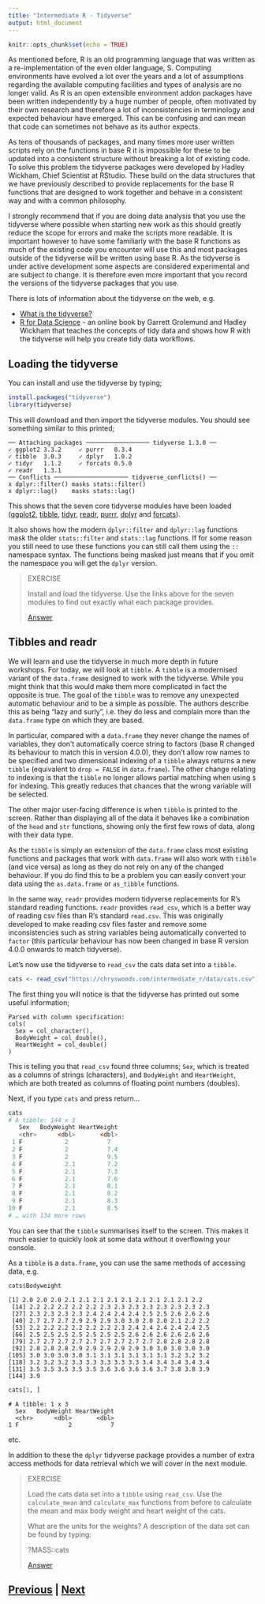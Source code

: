 ```yaml
---
title: "Intermediate R - Tidyverse"
output: html_document
---
```


```r
knitr::opts_chunk$set(echo = TRUE)
```

As mentioned before, R is an old programming language that was written
as a re-implementation of the even older language, S. Computing environments
have evolved a lot over the years and a lot of assumptions regarding the available
computing facilities and types of analysis are no longer valid. As R is an open
extensible environment addon packages have been written independently by a huge
number of people, often motivated by their own research and therefore a lot of
inconsistencies in terminology and expected behaviour have emerged. This can be
confusing and can mean that code can sometimes not behave as its author expects.

As tens of thousands of packages, and many times more user written scripts rely
on the functions in base R it is impossible for these to be updated into a
consistent structure without breaking a lot of existing code. To solve this
problem the tidyverse packages were developed by Hadley Wickham, Chief Scientist
at RStudio. These build on the data structures that we have previously described
to provide replacements for the base R functions that are designed to
work together and behave in a consistent way and with a common philosophy.

I strongly recommend that if you are doing data analysis that you use the
tidyverse where possible when starting new work as this should greatly reduce
the scope for errors and make the scripts more readable. It is important however
to have some familiarly with the base R functions as much of the existing code
you encounter will use this and most packages outside of the tidyverse will be
written using base R. As the tidyverse is under active development some aspects
are considered experimental and are subject to change. It is therefore even more
important that you record the versions of the tidyverse packages that you use.

There is lots of information about the tidyverse on the web, e.g.

* [What is the tidyverse?](https://rviews.rstudio.com/2017/06/08/what-is-the-tidyverse/)
* [R for Data Science](https://r4ds.had.co.nz) - an online book by 
Garrett Grolemund and Hadley Wickham that teaches the concepts of 
tidy data and shows how R with the tidyverse will help you create
tidy data workflows.

## Loading the tidyverse

You can install and use the tidyverse by typing;

```R
install.packages("tidyverse")
library(tidyverse)
```

This will download and then import the tidyverse modules. You should
see something similar to this printed;

```
── Attaching packages ────────────────── tidyverse 1.3.0 ──
✓ ggplot2 3.3.2     ✓ purrr   0.3.4
✓ tibble  3.0.3     ✓ dplyr   1.0.2
✓ tidyr   1.1.2     ✓ forcats 0.5.0
✓ readr   1.3.1     
── Conflicts ───────────────────── tidyverse_conflicts() ──
x dplyr::filter() masks stats::filter()
x dplyr::lag()    masks stats::lag()
```

This shows that the seven core tidyverse modules have been loaded
([ggplot2](https://ggplot2-book.org), [tibble](https://tibble.tidyverse.org),
[tidyr](https://tidyr.tidyverse.org), [readr](https://readr.tidyverse.org),
[purrr](https://purrr.tidyverse.org), [dplyr](https://dplyr.tidyverse.org)
and [forcats](https://forcats.tidyverse.org)).

It also shows how the modern `dplyr::filter` and `dplyr::lag`
functions mask the older `stats::filter` and `stats::lag` functions.
If for some reason you still need to use these functions you can still
call them using the `::` namespace syntax. The functions being masked
just means that if you omit the namespace you will get the `dplyr` version.

> EXERCISE
>
> Install and load the tidyverse. Use the links above for the seven
> modules to find out exactly what each package provides.
>
> [Answer](tidyverse_answer01.html)

## Tibbles and readr

We will learn and use the tidyverse in much more depth in future 
workshops. For today, we will look at `tibble`. A `tibble` is a modernised
variant of  the `data.frame` designed to work with the tidyverse. While you
might think that this would make them more complicated in fact the opposite is
true. The goal of the `tibble` was to remove any unexpected automatic behaviour
and to be a simple as possible. The authors describe this as being "lazy and surly",
i.e. they do less and complain more than the `data.frame` type on which they are
based.

In particular, compared with a `data.frame` they never change the names of
variables, they don't automatically coerce string to factors (base R changed
its behaviour to match this in version 4.0.0), they don't allow row names to
be specified and two dimensional indexing of a `tibble` always returns a new
`tibble` (equivalent to `drop = FALSE` in `data.frame`). The other change relating
to indexing is that the `tibble` no longer allows partial matching when using `$`
for indexing. This greatly reduces that chances that the wrong variable will be
selected.

The other major user-facing difference is when `tibble` is printed to the screen.
Rather than displaying all of the data it behaves like a combination of the `head`
and `str` functions, showing only the first few rows of data, along with their
data type.

As the `tibble` is simply an extension of the `data.frame` class most existing
functions and packages that work with `data.frame` will also work with `tibble`
(and vice versa) as long as they do not rely on any of the changed behaviour.
If you do find this to be a problem you can easily convert your data using
the `as.data.frame` or `as_tibble` functions.

In the same way, `readr` provides modern tidyverse replacements 
for R's standard reading functions. `readr` provides `read_csv`,
which is a better way of reading csv files than R's standard
`read.csv`. This was originally developed to make reading csv files faster
and remove some inconsistencies such as string variables being automatically
converted to `factor` (this particular behaviour has now been changed in base
R version 4.0.0 onwards to match tidyverse).

Let's now use the tidyverse to `read_csv` the cats data set
into a `tibble`.

```R
cats <- read_csv("https://chryswoods.com/intermediate_r/data/cats.csv")
```

The first thing you will notice is that the tidyverse has printed
out some useful information;

```
Parsed with column specification:
cols(
  Sex = col_character(),
  BodyWeight = col_double(),
  HeartWeight = col_double()
)
```

This is telling you that `read_csv` found three columns; `Sex`, which 
is treated as a columns of strings (characters), and 
`BodyWeight` and `HeartWeight`, which are both treated as columns
of floating point numbers (doubles).

Next, if you type `cats` and press return...

```R
cats
# A tibble: 144 x 3
   Sex   BodyWeight HeartWeight
   <chr>      <dbl>       <dbl>
 1 F            2           7  
 2 F            2           7.4
 3 F            2           9.5
 4 F            2.1         7.2
 5 F            2.1         7.3
 6 F            2.1         7.6
 7 F            2.1         8.1
 8 F            2.1         8.2
 9 F            2.1         8.3
10 F            2.1         8.5
# … with 134 more rows
```

You can see that the `tibble` summarises itself to the screen. 
This makes it much easier to quickly look at some data without 
it overflowing your console.

As a `tibble` is a `data.frame`, you can use the same methods
of accessing data, e.g.

```R
cats$Bodyweight
```

```
[1] 2.0 2.0 2.0 2.1 2.1 2.1 2.1 2.1 2.1 2.1 2.1 2.1 2.2
 [14] 2.2 2.2 2.2 2.2 2.2 2.3 2.3 2.3 2.3 2.3 2.3 2.3 2.3
 [27] 2.3 2.3 2.3 2.3 2.4 2.4 2.4 2.4 2.5 2.5 2.6 2.6 2.6
 [40] 2.7 2.7 2.7 2.9 2.9 2.9 3.0 3.0 2.0 2.0 2.1 2.2 2.2
 [53] 2.2 2.2 2.2 2.2 2.2 2.2 2.3 2.4 2.4 2.4 2.4 2.4 2.5
 [66] 2.5 2.5 2.5 2.5 2.5 2.5 2.5 2.6 2.6 2.6 2.6 2.6 2.6
 [79] 2.7 2.7 2.7 2.7 2.7 2.7 2.7 2.7 2.7 2.8 2.8 2.8 2.8
 [92] 2.8 2.8 2.8 2.9 2.9 2.9 2.9 2.9 3.0 3.0 3.0 3.0 3.0
[105] 3.0 3.0 3.0 3.0 3.1 3.1 3.1 3.1 3.1 3.1 3.2 3.2 3.2
[118] 3.2 3.2 3.2 3.3 3.3 3.3 3.3 3.3 3.4 3.4 3.4 3.4 3.4
[131] 3.5 3.5 3.5 3.5 3.5 3.6 3.6 3.6 3.6 3.7 3.8 3.8 3.9
[144] 3.9
```

```R
cats[1, ]
```

```
# A tibble: 1 x 3
  Sex   BodyWeight HeartWeight
  <chr>      <dbl>       <dbl>
1 F              2           7
```

etc.

In addition to these the `dplyr` tidyverse package provides a number of extra
access methods for data retrieval which we will cover in the next module.

> EXERCISE
>
> Load the cats data set into a `tibble` using `read_csv`.
> Use the `calculate_mean` and `calculate_max` functions
> from before to calculate the mean and max body weight
> and heart weight of the cats.
>
> What are the units for the weights? A description of the
> data set can be found by typing:
>
> ?MASS::cats
>
> [Answer](tidyverse_answer02.html)

## [Previous](dataframes.html) | [Next](magrittr.html)
